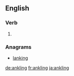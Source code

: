 ==English==

===Verb===
{{head|en}}

# {{present participle of|ankle}}

===Anagrams===
* [[lanking#English|lanking]]

[[de:ankling]]
[[fr:ankling]]
[[ja:ankling]]